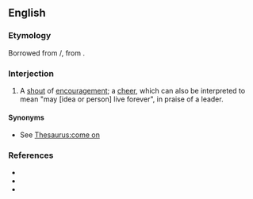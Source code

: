 ==English==

===Etymology===
Borrowed from {{bor|en|hi|ज़िंदाबाद}}/{{bor|en|ur|زنده باد|tr=Zinda Bād|t=long live}}, from {{der|en|fa|زنده باد|tr=Zéndé Bād}}.

===Interjection===
{{en-interj}}

# {{lb|en|South Asia}} A [[shout]] of [[encouragement]]; a [[cheer]], which can also be interpreted to mean "may [idea or person] live forever", in praise of a leader.
#: {{ux|en|{{w|Inquilab Zindabad|Inquilab '''Zindabad'''}}!}}

====Synonyms====
* See [[Thesaurus:come on]]

===References===
* {{R:Lexico}}
* {{R:Collins}}
* {{R:TheFreeDictionary}}